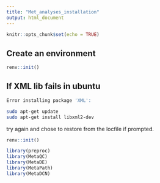 ```yaml
---
title: "Met_analyses_installation"
output: html_document
---
```


```r
knitr::opts_chunk$set(echo = TRUE)
```

## Create an environment

```r
renv::init()
```

## If XML lib fails in ubuntu
```r
Error installing package 'XML':
```
```bash
sudo apt-get update
sudo apt-get install libxml2-dev

```
try again and chose to restore from the locfile if prompted.

```r
renv::init()
```
```r
library(preproc)
library(MetaQC)
library(MetaDE)
library(MetaPath)
library(MetaDCN)
```


